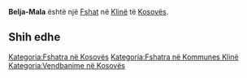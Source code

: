 {{Fshat në Kosovës
 | Emri                = Belja-Mala
| srp_N_name = Belja-Mala
| srp_N_FULL_NAME_RO = Belja-Mala
| srp_N_FULL_NAME_ND_RO = Belja-Mala
| srp_N_SORT_NAME_RG = BELJAMALA
| srp_N_FULL_NAME_RG = Belja-Mala
| srp_N_FULL_NAME_ND_RG = Belja-Mala

 | Emri (Rasa dhanore) = 
 | Figura              = 
 | Shteti              = Kosovo
 | Komuna              = Klinë
 | Kodi postar         = 
 | Sipërfaqja          = 

 | Popullsia           = 

 | Regj. i popullsisë  = 
 | Dend. e popullsisë  = 
 | Faqja zyrtare       = 
 <!--- Koordinatat ----> 
 | Gjerësia            = 42.201667
 | Gjatësia            = 21.290278
 | Lartësia            = 
}}
'''Belja-Mala''' është një [[Fshat]] në [[Klinë]] të [[Kosovës]].

<!-- == Gjeografia == -->
<!-- == Historia == -->
<!-- == Demografia == -->
== Shih edhe ==
{{Komuna Klinë}}
{{Kosovo-Administrata-Cung}}

[[Kategoria:Fshatra në Kosovës]]
[[Kategoria:Fshatra në Kommunes Klinë]]
[[Kategoria:Vendbanime në Kosovës]]